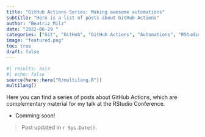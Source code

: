 ```yaml
---
title: "GitHub Actions Series: Making awesome automations"
subtitle: "Here is a list of posts about GitHub Actions"
author: "Beatriz Milz"
date: "2022-06-29 "
categories: ["Git", "GitHub", "GitHub Actions", "Automations", "RStudio"]
image: "featured.png"
toc: true
draft: false
---
```


```r
#| results: asis
#| echo: false
source(here::here("R/multilang.R"))
multilang()
```

Here you can find a series of posts about GitHub Actions, which are complementary material for my talk at the RStudio Conference. 

- Comming soon!

> Post updated in `r Sys.Date()`.
